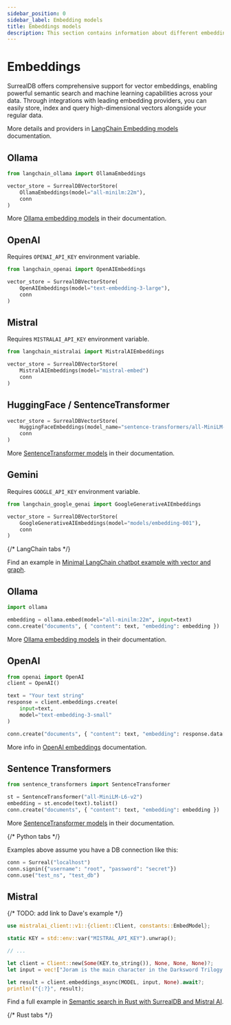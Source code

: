 ```yaml
---
sidebar_position: 0
sidebar_label: Embedding models
title: Embeddings models
description: This section contains information about different embedding models you can use with SurrealDB.
---
```



# Embeddings

SurrealDB offers comprehensive support for vector embeddings, enabling powerful semantic search and machine learning capabilities across your data. Through integrations with leading embedding providers, you can easily store, index and query high-dimensional vectors alongside your regular data.

<Tabs>
<TabItem label="LangChain">

More details and providers in [LangChain Embedding models](https://python.langchain.com/docs/integrations/text_embedding/) documentation.

<Tabs>
<TabItem label="Ollama">

## Ollama

```python
from langchain_ollama import OllamaEmbeddings

vector_store = SurrealDBVectorStore(
    OllamaEmbeddings(model="all-minilm:22m"),
    conn
)
```

More [Ollama embedding models](https://ollama.com/search?c=embedding) in their documentation.

</TabItem>
<TabItem label="OpenAI">

## OpenAI

Requires `OPENAI_API_KEY` environment variable.

```python
from langchain_openai import OpenAIEmbeddings

vector_store = SurrealDBVectorStore(
    OpenAIEmbeddings(model="text-embedding-3-large"),
    conn
)
```
</TabItem>
<TabItem label="Mistral">

## Mistral

Requires `MISTRALAI_API_KEY` environment variable.

```python
from langchain_mistralai import MistralAIEmbeddings

vector_store = SurrealDBVectorStore(
    MistralAIEmbeddings(model="mistral-embed")
    conn
)
```
</TabItem>
<TabItem label="HuggingFace / SentenceTransformer">

## HuggingFace / SentenceTransformer

```python
vector_store = SurrealDBVectorStore(
    HuggingFaceEmbeddings(model_name="sentence-transformers/all-MiniLM-L6-v2")
    conn
)
```

More [SentenceTransformer models](https://www.sbert.net/docs/sentence_transformer/pretrained_models.html) in their documentation.

</TabItem>
<TabItem label="Gemini">

## Gemini

Requires `GOOGLE_API_KEY` environment variable.

```python
from langchain_google_genai import GoogleGenerativeAIEmbeddings

vector_store = SurrealDBVectorStore(
    GoogleGenerativeAIEmbeddings(model="models/embedding-001"),
    conn
)
```

</TabItem>
</Tabs> {/* LangChain tabs */}

<br />

Find an example in [Minimal LangChain chatbot example with vector and graph](/blog/minimal-langchain-chatbot-example-with-vector-and-graph).

</TabItem>

<TabItem label="Python">

<Tabs>
<TabItem label="Ollama">

## Ollama

```python
import ollama

embedding = ollama.embed(model="all-minilm:22m", input=text)
conn.create("documents", { "content": text, "embedding": embedding })
```

More [Ollama embedding models](https://ollama.com/search?c=embedding) in their documentation.

</TabItem>
<TabItem label="OpenAI">

## OpenAI

```python
from openai import OpenAI
client = OpenAI()

text = "Your text string"
response = client.embeddings.create(
    input=text,
    model="text-embedding-3-small"
)

conn.create("documents", { "content": text, "embedding": response.data[0].embedding })
```

More info in [OpenAI embeddings](https://platform.openai.com/docs/guides/embeddings?lang=python) documentation.

</TabItem>
<TabItem label="Sentence Transformers">

## Sentence Transformers

```python
from sentence_transformers import SentenceTransformer

st = SentenceTransformer("all-MiniLM-L6-v2")
embedding = st.encode(text).tolist()
conn.create("documents", { "content": text, "embedding": embedding })
```

More [SentenceTransformer models](https://www.sbert.net/docs/sentence_transformer/pretrained_models.html) in their documentation.

</TabItem>
</Tabs> {/* Python tabs */}

<br />

Examples above assume you have a DB connection like this:

```python
conn = Surreal("localhost")
conn.signin({"username": "root", "password": "secret"})
conn.use("test_ns", "test_db")
```

</TabItem>
<TabItem label="Rust">

<Tabs>
<TabItem label="Mistral">

## Mistral

{/* TODO: add link to Dave's example */}

```rust
use mistralai_client::v1::{client::Client, constants::EmbedModel};

static KEY = std::env::var("MISTRAL_API_KEY").unwrap();

// ...

let client = Client::new(Some(KEY.to_string()), None, None, None)?;
let input = vec!["Joram is the main character in the Darksword Trilogy.".to_string()];

let result = client.embeddings_async(MODEL, input, None).await?;
println!("{:?}", result);
```

Find a full example in [Semantic search in Rust with SurrealDB and Mistral AI](/blog/semantic-search-in-rust-with-surrealdb-and-mistral-ai#generate-mistral-ai-embeddings).

</TabItem>
</Tabs> {/* Rust tabs */}

</TabItem>
</Tabs>
